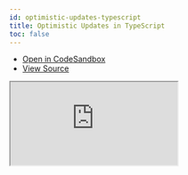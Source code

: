 ```yaml
---
id: optimistic-updates-typescript
title: Optimistic Updates in TypeScript
toc: false
---
```


- [Open in CodeSandbox](https://codesandbox.io/s/github/tannerlinsley/react-query/tree/master/examples/optimistic-updates-typescript)
- [View Source](https://github.com/tannerlinsley/react-query/tree/master/examples/optimistic-updates-typescript)

<iframe
  src="https://codesandbox.io/embed/github/tannerlinsley/react-query/tree/master/examples/optimistic-updates-typescript?autoresize=1&fontsize=14&theme=dark"
  title="tannerlinsley/react-query: optimistic-updates-typescript"
  sandbox="allow-forms allow-modals allow-popups allow-presentation allow-same-origin allow-scripts"
  style={{
    width: '100%',
    height: '80vh',
    border: '0',
    borderRadius: 8,
    overflow: 'hidden',
    position: 'static',
    zIndex: 0,
  }}
></iframe>
